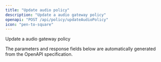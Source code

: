 ```yaml
---
title: "Update audio policy"
description: "Update a audio gateway policy"
openapi: "POST /api/policy/updateAudioPolicy"
icon: "pen-to-square"
---
```


Update a audio gateway policy

<Note>
The parameters and response fields below are automatically generated from the OpenAPI specification.
</Note>
